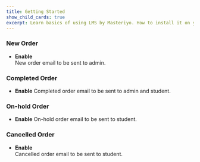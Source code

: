 ```yaml
---
title: Getting Started
show_child_cards: true
excerpt: Learn basics of using LMS by Masteriyo. How to install it on your WordPress setup.
---
```


### New Order

- **Enable**  
  New order email to be sent to admin.

### Completed Order

- **Enable**
  Completed order email to be sent to admin and student.

### On-hold Order

- **Enable**
  On-hold order email to be sent to student.

### Cancelled Order

- **Enable**  
  Cancelled order email to be sent to student.
